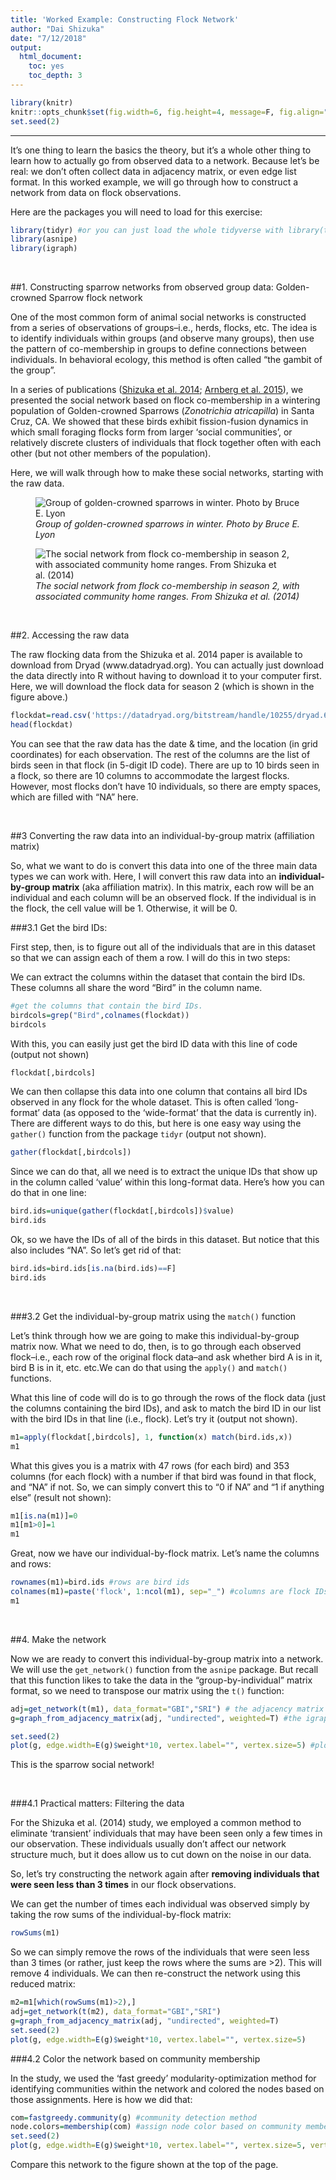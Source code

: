 ```yaml
---
title: 'Worked Example: Constructing Flock Network'
author: "Dai Shizuka"
date: "7/12/2018"
output: 
  html_document:
    toc: yes
    toc_depth: 3
---
```

```r
library(knitr)
knitr::opts_chunk$set(fig.width=6, fig.height=4, message=F, fig.align="center") 
set.seed(2)
```

-----

It's one thing to learn the basics the theory, but it's a whole other thing to learn how to actually go from observed data to a network. Because let's be real: we don't often collect data in adjacency matrix, or even edge list format. In this worked example, we will go through how to construct a network from data on flock observations.

Here are the packages you will need to load for this exercise:
```r
library(tidyr) #or you can just load the whole tidyverse with library(tidyverse)
library(asnipe)
library(igraph)
```

<br>

##1. Constructing sparrow networks from observed group data: Golden-crowned Sparrow flock network


One of the most common form of animal social networks is constructed from a series of observations of groups--i.e., herds, flocks, etc. The idea is to identify individuals within groups (and observe many groups), then use the pattern of co-membership in groups to define connections between individuals. In behavioral ecology, this method is often called "the gambit of the group". 

In a series of publications ([Shizuka et al. 2014](https://onlinelibrary.wiley.com/doi/abs/10.1111/ele.12304); [Arnberg et al. 2015](https://onlinelibrary.wiley.com/doi/abs/10.1111/mec.13366)), we presented the social network based on flock co-membership in a wintering population of Golden-crowned Sparrows (*Zonotrichia atricapilla*) in Santa Cruz, CA. We showed that these birds exhibit fission-fusion dynamics in which small foraging flocks form from larger 'social communities', or relatively discrete clusters of individuals that flock together often with each other (but not other members of the population).

Here, we will walk through how to make these social networks, starting with the raw data.

![*Group of golden-crowned sparrows in winter. Photo by Bruce E. Lyon*](./assets/images/sparrowflock_BEL.jpg)

![*The social network from flock co-membership in season 2, with associated community home ranges. From Shizuka et al. (2014)*](./assets/images/Shizuka2014_season2.png)

<br>

##2. Accessing the raw data

The raw flocking data from the Shizuka et al. 2014 paper is available to download from Dryad (www.datadryad.org). You can actually just download the data directly into R without having to download it to your computer first. Here, we will download the flock data for season 2 (which is shown in the figure above.)

```r
flockdat=read.csv('https://datadryad.org/bitstream/handle/10255/dryad.63925/Flock_Season2_Dryad.csv')
head(flockdat)
```

You can see that the raw data has the date & time, and the location (in grid coordinates) for each observation. The rest of the columns are the list of birds seen in that flock (in 5-digit ID code). There are up to 10 birds seen in a flock, so there are 10 columns to accommodate the largest flocks. However, most flocks don't have 10 individuals, so there are empty spaces, which are filled with "NA" here. 

<br>

##3 Converting the raw data into an individual-by-group matrix (affiliation matrix)

So, what we want to do is convert this data into one of the three main data types we can work with. Here, I will convert this raw data into an **individual-by-group matrix** (aka affiliation matrix). In this matrix, each row will be an individual and each column will be an observed flock. If the individual is in the flock, the cell value will be 1. Otherwise, it will be 0. 

###3.1 Get the bird IDs:

First step, then, is to figure out all of the individuals that are in this dataset so that we can assign each of them a row. I will do this in two steps:

We can extract the columns within the dataset that contain the bird IDs. These columns all share the word "Bird" in the column name. 

```r
#get the columns that contain the bird IDs.
birdcols=grep("Bird",colnames(flockdat))
birdcols
```

With this, you can easily just get the bird ID data with this line of code (output not shown)
```r
flockdat[,birdcols]
```

We can then collapse this data into one column that contains all bird IDs observed in any flock for the whole dataset. This is often called 'long-format' data (as opposed to the 'wide-format' that the data is currently in). There are different ways to do this, but here is one easy way using the `gather()` function from the package `tidyr` (output not shown). 

```r
gather(flockdat[,birdcols])
```

Since we can do that, all we need is to extract the unique IDs that show up in the column called 'value' within this long-format data. Here's how you can do that in one line:
```r
bird.ids=unique(gather(flockdat[,birdcols])$value)
bird.ids
```

Ok, so we have the IDs of all of the birds in this dataset. But notice that this also includes "NA". So let's get rid of that:
```r
bird.ids=bird.ids[is.na(bird.ids)==F]
bird.ids
```

<br>

###3.2 Get the individual-by-group matrix using the `match()` function

Let's think through how we are going to make this individual-by-group matrix now. What we need to do, then, is to go through each observed flock--i.e., each row of the original flock data--and ask whether bird A is in it, bird B is in it, etc. etc.We can do that using the `apply()` and `match()` functions. 

What this line of code will do is to go through the rows of the flock data (just the columns containing the bird IDs), and ask to match the bird ID in our list with the bird IDs in that line (i.e., flock). Let's try it (output not shown).

```r
m1=apply(flockdat[,birdcols], 1, function(x) match(bird.ids,x))
m1
```

What this gives you is a matrix with 47 rows (for each bird) and 353 columns (for each flock) with a number if that bird was found in that flock, and "NA" if not. So, we can simply convert this to "0 if NA" and "1 if anything else" (result not shown):

```r
m1[is.na(m1)]=0
m1[m1>0]=1
m1
```

Great, now we have our individual-by-flock matrix. Let's name the columns and rows:
```r
rownames(m1)=bird.ids #rows are bird ids
colnames(m1)=paste('flock', 1:ncol(m1), sep="_") #columns are flock IDs (just "flock_#")
m1
```

<br>

##4. Make the network

Now we are ready to convert this individual-by-group matrix into a network. We will use the `get_network()` function from the `asnipe` package. But recall that this function likes to take the data in the "group-by-individual" matrix format, so we need to transpose our matrix using the `t()` function: 
```r
adj=get_network(t(m1), data_format="GBI","SRI") # the adjacency matrix
g=graph_from_adjacency_matrix(adj, "undirected", weighted=T) #the igraph object

set.seed(2)
plot(g, edge.width=E(g)$weight*10, vertex.label="", vertex.size=5) #plot it
```

This is the sparrow social network!

<br>

###4.1 Practical matters: Filtering the data

For the Shizuka et al. (2014) study, we employed a common method to eliminate 'transient' individuals that may have been seen only a few times in our observation. These individuals usually don't affect our network structure much, but it does allow us to cut down on the noise in our data. 

So, let's try constructing the network again after **removing individuals that were seen less than 3 times** in our flock observations. 

We can get the number of times each individual was observed simply by taking the row sums of the individual-by-flock matrix:
```r
rowSums(m1)
```

So we can simply remove the rows of the individuals that were seen less than 3 times (or rather, just keep the rows where the sums are >2). This will remove 4 individuals. We can then re-construct the network using this reduced matrix:
```r
m2=m1[which(rowSums(m1)>2),]
adj=get_network(t(m2), data_format="GBI","SRI")
g=graph_from_adjacency_matrix(adj, "undirected", weighted=T)
set.seed(2)
plot(g, edge.width=E(g)$weight*10, vertex.label="", vertex.size=5)
```

###4.2 Color the network based on community membership

In the study, we used the 'fast greedy' modularity-optimization method for identifying communities within the network and colored the nodes based on those assignments. Here is how we did that:


```r
com=fastgreedy.community(g) #community detection method
node.colors=membership(com) #assign node color based on community membership
set.seed(2)
plot(g, edge.width=E(g)$weight*10, vertex.label="", vertex.size=5, vertex.color=node.colors)
```

Compare this network to the figure shown at the top of the page. 

